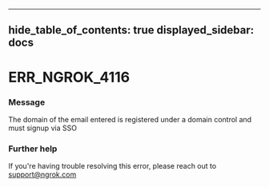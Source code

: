 

---
hide_table_of_contents: true
displayed_sidebar: docs
---


# ERR_NGROK_4116

### Message
The domain of the email entered is registered under a domain control and must signup via SSO

<ErrorDetails error="err_ngrok_4116" />



### Further help
If you're having trouble resolving this error, please reach out to [support@ngrok.com](mailto:support@ngrok.com?subject=Help%20with%20ERR_NGROK_4116)

